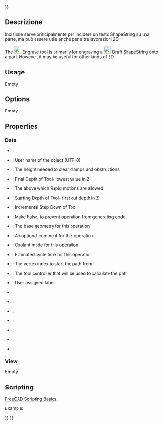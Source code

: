 <languages/>
{{UnfinishedDocu{{#translation:}}}}

{{Docnav
|[[CAM_Slot|Slot]]
|[[CAM_Deburr|Deburr]]
|[[CAM_Workbench|CAM]]
|IconL=CAM_Slot.svg
|IconR=CAM_Deburr.svg
|IconC=Workbench_CAM.svg
}}

<div class="mw-translate-fuzzy">
{{GuiCommand/it|Name=Path Engrave|Name/it=Incisione|Workbenches=[[Path Workbench/it|Path]]|MenuLocation=Path → Incisione|Shortcut|SeeAlso=}}
</div>

<span id="Description"></span>
<div class="mw-translate-fuzzy">
==Descrizione==
Incisione serve principalmente per incidere un testo ShapeString su una parte, ma può essere utile anche per altre lavorazioni 2D
</div>

The [[Image:CAM_Engrave.svg|24px]] [[CAM_Engrave|Engrave]] tool is primarily for engraving a [[Image:Draft_ShapeString.svg|24px]] [[Draft_ShapeString|Draft ShapeString]] onto a part. However, it may be useful for other kinds of 2D.

==Usage==

Empty

==Options==

Empty

==Properties==

===Data===

{{TitleProperty|Base}}

* {{PropertyData|Placement}}:
* {{PropertyData|Label}}: User name of the object (UTF-8)

{{TitleProperty|Depth}}

* {{PropertyData|Clearance Height}}: The height needed to clear clamps and obstructions
* {{PropertyData|Final Depth}}: Final Depth of Tool- lowest value in Z
* {{PropertyData|Safe Height}}: The above which Rapid motions are allowed.
* {{PropertyData|Start Depth}}: Starting Depth of Tool- first cut depth in Z
* {{PropertyData|Step Down}}: Incremental Step Down of Tool

{{TitleProperty|Path}}

* {{PropertyData|Active}}: Make False, to prevent operation from generating code
* {{PropertyData|Base}}: The base geometry for this operation
* {{PropertyData|Comment}}: An optional comment for this operation
* {{PropertyData|Coolant Mode}}: Coolant mode for this operation
* {{PropertyData|Cycle Time}}: Estimated cycle time for this operation
* {{PropertyData|Start Vertex}}: The vertex index to start the path from
* {{PropertyData|Tool Controller}}: The tool controller that will be used to calculate the path
* {{PropertyData|User Label}}: User assigned label

{{TitleProperty|Hidden}}

* {{PropertyData|Base Object}}:
* {{PropertyData|Base Shapes}}:
* {{PropertyData|Expression Engine}}:
* {{PropertyData|Label2}}:
* {{PropertyData|Path}}:
* {{PropertyData|Proxy}}:
* {{PropertyData|Visibility}}:

===View===

Empty

==Scripting==

{{Emphasis|See also:}} [[FreeCAD_Scripting_Basics|FreeCAD Scripting Basics]].

Example:

{{Code|code=
#Place code example here.
}}


{{Docnav
|[[CAM_Slot|Slot]]
|[[CAM_Deburr|Deburr]]
|[[CAM_Workbench|CAM]]
|IconL=CAM_Slot.svg
|IconR=CAM_Deburr.svg
|IconC=Workbench_CAM.svg
}}

{{CAM_Tools_navi{{#translation:}}}}
{{Userdocnavi{{#translation:}}}}